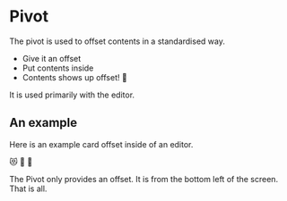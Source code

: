 # Pivot


<Meta title="draggable/Pivot" component={Pivot} />

The pivot is used to offset contents in a standardised way.

 * Give it an offset
 * Put contents inside
 * Contents shows up offset! 🎉

It is used primarily with the editor.

## An example

Here is an example card offset inside of an editor.

<MajaContext>
  <ExamplePartialEditor>
    <Pivot offset={{ x: 120, y: 320 }}>
      <EditorCard>
        <EditorCardButton>😻</EditorCardButton>
        <EditorCardButton>🐶</EditorCardButton>
        <EditorCardButton>🐼</EditorCardButton>
      </EditorCard>
    </Pivot>
  </ExamplePartialEditor>
</MajaContext>

The Pivot only provides an offset. It is from the bottom left of the screen. That is all.
